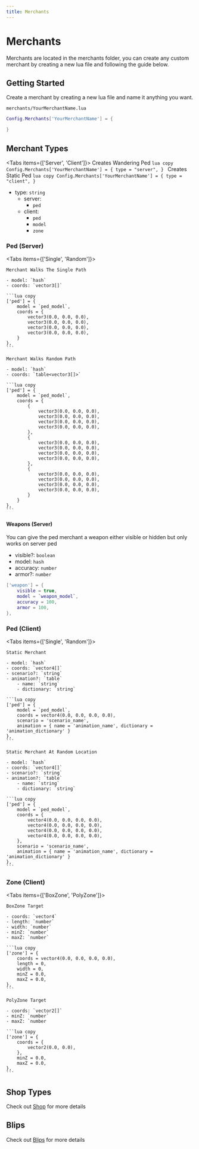 ```yaml
---
title: Merchants
---
```



# Merchants

Merchants are located in the merchants folder, you can create any custom merchant by creating a new lua file and following the guide below.

## Getting Started

Create a merchant by creating a new lua file and name it anything you want.

`merchants/YourMerchantName.lua`

```lua
Config.Merchants['YourMerchantName'] = {

}
```

## Merchant Types

<Tabs items={['Server', 'Client']}>
  <Tab>
    Creates Wandering Ped
    ```lua copy
    Config.Merchants['YourMerchantName'] = {
        type = "server",
    }
    ```
  </Tab>
  <Tab>
    Creates Static Ped
    ```lua copy
    Config.Merchants['YourMerchantName'] = {
        type = "client",
    }
    ```
  </Tab>
</Tabs>

- type: `string`
    - server:
        - `ped`
    - client: 
        - `ped`
        - `model`
        - `zone`


### Ped (Server)

<Tabs items={['Single', 'Random']}>
  <Tab>

    Merchant Walks The Single Path
    
    - model: `hash`
    - coords: `vector3[]`

    ```lua copy
    ['ped'] = {
        model = `ped_model`,
        coords = {
            vector3(0.0, 0.0, 0.0),
            vector3(0.0, 0.0, 0.0),
            vector3(0.0, 0.0, 0.0),
            vector3(0.0, 0.0, 0.0),
        }
    },
    ```
  </Tab>
  <Tab>

    Merchant Walks Random Path 

    - model: `hash`
    - coords: `table<vector3[]>`

    ```lua copy
    ['ped'] = {
        model = `ped_model`,
        coords = {
            {
                vector3(0.0, 0.0, 0.0),
                vector3(0.0, 0.0, 0.0),
                vector3(0.0, 0.0, 0.0),
                vector3(0.0, 0.0, 0.0),
            },
            {
                vector3(0.0, 0.0, 0.0),
                vector3(0.0, 0.0, 0.0),
                vector3(0.0, 0.0, 0.0),
                vector3(0.0, 0.0, 0.0),
            },
            {
                vector3(0.0, 0.0, 0.0),
                vector3(0.0, 0.0, 0.0),
                vector3(0.0, 0.0, 0.0),
                vector3(0.0, 0.0, 0.0),
            } 
        }
    },
    ```
  </Tab>
</Tabs>

#### Weapons (Server)

You can give the ped merchant a weapon either visible or hidden but only works on server ped

- visible?: `boolean`
- model: `hash`
- accuracy: `number`
- armor?: `number`

```lua
['weapon'] = {
    visible = true,
    model = `weapon_model`,
    accuracy = 100,
    armor = 100,
},
```

### Ped (Client)

<Tabs items={['Single', 'Random']}>
  <Tab>

    Static Merchant
    
    - model: `hash`
    - coords: `vector4[]`
    - scenario?: `string`
    - animation?: `table`
        - name: `string`
        - dictionary: `string`

    ```lua copy
    ['ped'] = {
        model = `ped_model`,
        coords = vector4(0.0, 0.0, 0.0, 0.0),
        scenario = 'scenario_name',
        animation = { name = 'animation_name', dictionary = 'animation_dictionary' } 
    },
    ```
  </Tab>
  <Tab>

    Static Merchant At Random Location 

    - model: `hash`
    - coords: `vector4[]`
    - scenario?: `string`
    - animation?: `table`
        - name: `string`
        - dictionary: `string`

    ```lua copy
    ['ped'] = {
        model = `ped_model`,
        coords = {
            vector4(0.0, 0.0, 0.0, 0.0),
            vector4(0.0, 0.0, 0.0, 0.0),
            vector4(0.0, 0.0, 0.0, 0.0),
            vector4(0.0, 0.0, 0.0, 0.0),
        },
        scenario = 'scenario_name',
        animation = { name = 'animation_name', dictionary = 'animation_dictionary' } 
    },
    ```
  </Tab>
</Tabs>

### Zone (Client)

<Tabs items={['BoxZone', 'PolyZone']}>
  <Tab>

    BoxZone Target
    
    - coords: `vector4`
    - length: `number`
    - width: `number`
    - minZ: `number`
    - maxZ: `number`

    ```lua copy
    ['zone'] = {
        coords = vector4(0.0, 0.0, 0.0, 0.0),
        length = 0,
        width = 0,
        minZ = 0.0,
        maxZ = 0.0,
    },
    ```
  </Tab>
  <Tab>

    PolyZone Target

    - coords: `vector2[]`
    - minZ: `number`
    - maxZ: `number

    ```lua copy
    ['zone'] = {
        coords = {
            vector2(0.0, 0.0),
        },
        minZ = 0.0,
        maxZ = 0.0,
    },
    ```
  </Tab>
</Tabs>

## Shop Types

Check out [Shop](/sd-merchants/merchants/shop) for more details

## Blips

Check out [Blips](/sd-merchants/merchants/blips) for more details